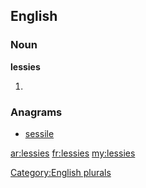 ==English==

===Noun===
'''lessies'''

# {{plural of|[[lessie]]}}

===Anagrams===
* [[sessile#English|sessile]]

[[Category:English plurals]]

[[ar:lessies]]
[[fr:lessies]]
[[my:lessies]]